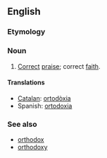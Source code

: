 ==English==

===Etymology===
{{etyl|el}}

===Noun===
{{infl|en|noun}}

# [[correct|Correct]] [[praise]]; correct [[faith]].

====Translations====
* [[Catalan]]: [[ortodòxia]] {{f}}
* Spanish: [[ortodoxia]] {{f}}

===See also===
* [[orthodox]]
* [[orthodoxy]]